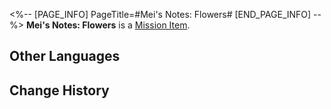 <%-- [PAGE_INFO]
PageTitle=#Mei's Notes: Flowers#
[END_PAGE_INFO] --%>
{{Item Infobox
|id          = 140125
|image       = Item Mei's Notes- Flowers.png
|type        = Mission Item
|invCategory = Missions
|rarity      = 3
|effect      = 
|description = This seems to be a note that Mei had dropped. Messy writing fills the page with records on how to look after some common flower species.
}}
'''Mei's Notes: Flowers''' is a [[Mission Item]].

==Other Languages==
{{Other Languages
|en   = Mei's Notes: Flowers
|zhs  = 梅姐的笔记•花卉
|zht  = 梅姐的筆記•花卉
|ja   = バイ姉のメモ・花
|ko   = 메이 씨의 노트•화초
|es   = Notas de Mei: Flores
|fr   = Notes de Mei : Fleurs
|ru   = Записи Мэй: Цветы
|th   = บันทึกของ Mei: ดอกไม้
|vi   = Ghi Chú Của Chị Mei - Hoa Cỏ
|de   = Meis Notizen: Blumen
|id   = Catatan Mei: Bunga
|pt   = Anotação da Mei: Flores
}}

==Change History==
{{Change History|2.0}}